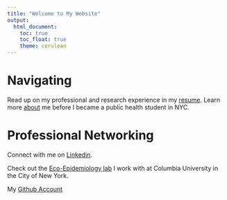 ```yaml
---
title: "Welcome to My Website"
output: 
  html_document:
    toc: true
    toc_float: true
    theme: cerulean
---
```


# Navigating
Read up on my professional and research experience in my [resume](resume.html). Learn more [about](about.html) me before I became a public health student in NYC.

# Professional Networking

Connect with me on [Linkedin](https://www.linkedin.com/in/cassandra-coulter-225243a2/).

Check out the [Eco-Epidemiology lab](https://ecoepidemiologylab.e3b.columbia.edu) I work with at Columbia University in the City of New York.

My [Github Account](https://github.com/cc4347)
